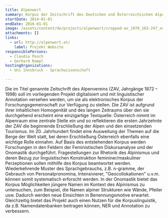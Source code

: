 ```yaml
---
title: Alpenwort
summary: Korpus der Zeitschrift des Deutschen und Österreichischen Alpenvereins.
startDate: 2014-01-01
endDate: 2016-01-01
image: /assets/content/de/projects/alpenwort/cropped-av_1978_103-247_neu.png
attachments: []
links:
  - url: http://alpenwort.at/
    label: Projekt Website
responsiblePersons:
  - Claudia Posch
  - Gerhard Rampl
hostingOrganizations:
  - Uni Innsbruck - Sprachwissenschaft

---
```

Die im Titel genannte Zeitschrift des Alpenvereins (ZAV, Jahrgänge 1872 – 1998) soll im vorliegenden Projekt digitalisiert und mit linguistischer Annotation versehen werden, um sie als elektronisches Korpus der Forschungsgemeinschaft zur Verfügung zu stellen. Die ZAV ist aufgrund ihrer inhaltlichen Homogenität und des langen Zeitraums über den sie durchgehend erscheint eine einzigartige Textquelle: Österreich nimmt im Alpenraum eine zentrale Stelle ein und so reflektieren die ersten Jahrzehnte der ZAV die beginnende Erschließung der Alpen und den einsetzenden Tourismus. Im 20. Jahrhundert findet eine Ausweitung der Themen auf die Berge der Welt statt, bei deren Erschließung Österreich ebenfalls eine wichtige Rolle einnahm. Auf Basis des entstehenden Korpus werden Forschungen in den Feldern der Feministischen Diskursanalyse und der Onomastik durchgeführt. Fragestellungen zur Rhetorik des Alpinismus und deren Bezug zur linguistischen Konstruktion femininer/maskuliner Perzeptionen sollen mithilfe des Korpus beantwortet werden. Wiederkehrende Muster des Sprachgebrauchs, z.B. n-gramme, der Gebrauch von Personalpronomina, Intensivierer, "Geocollokationen" u.v.m. können somit systematisch erforscht werden. In der Onomastik bietet das Korpus Möglichkeiten jüngere Namen im Kontext des Alpinismus zu untersuchen, zum Beispiel, die Namen alpiner Strukturen wie Wände, Pfeiler usw. Dadurch werden neue Einsichten in Benennungsmotive erwartet. Gleichzeitig bietet das Projekt auch einen Nutzen für die Korpuslinguistik, da z.B. Namendatenbanken beitragen können, NER und Annotation zu verbessern.
